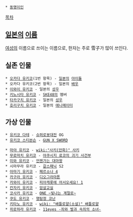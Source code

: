  * [[동명이인]]

[[목차]]

== [[일본]]의 [[이름]] ==
[[여성]]의 이름으로 쓰이는 이름으로, 한자는 주로 雪子가 많이 쓰인다.


== 실존 인물 ==
 * [[오카다 유키코]](1번 항목) - [[일본]]의 [[아이돌]]
 * 오카다 유키코(2번 항목) - 일본의 [[배우]]
 * [[이와이 유키코]] - 일본의 [[성우]]
 * [[키노시타 유키코]] - [[SKE48]]의 멤버
 * [[타카구치 유키코]] - 일본의 [[성우]]
 * [[호리구치 유키코]] - 일본의 [[애니메이터]]


== 가상 인물 ==
 * [[유키코 다테]] - [[슈퍼로봇대전]] OG
 * [[유키코 스티븐슨]] - [[GUN X SWORD]]

 * [[마야 유키코]] - [[wiki:"사키(만화)" 사키]]
 * [[무로마치 유키코]] - [[야쿠시지 료코의 괴기 사건부]]
 * [[미와 유키코]] - [[언젠가는 대마왕]]
 * 시마무라 유키코 - [[갈스패닉]] S2
 * [[아마기 유키코]] - [[페르소나 4]]
 * [[카구라 유키코]] - [[디오그라마톤]]
 * [[카와이 유키코]] - [[피아캐롯에 어서오세요! 1]]
 * [[칸자키 유키코]] - [[암살교실]]
 * [[코사카 유키코]] - [[ONE ~빛나는 계절로~]]
 * [[쿠도 유키코]] - [[명탐정 코난]]
 * [[키타노 유키코]] - [[wiki: "배틀로얄(소설)" 배틀로얄]]
 * [[히로하라 유키코]] - [[11eyes -죄와 벌과 속죄의 소녀-]]
